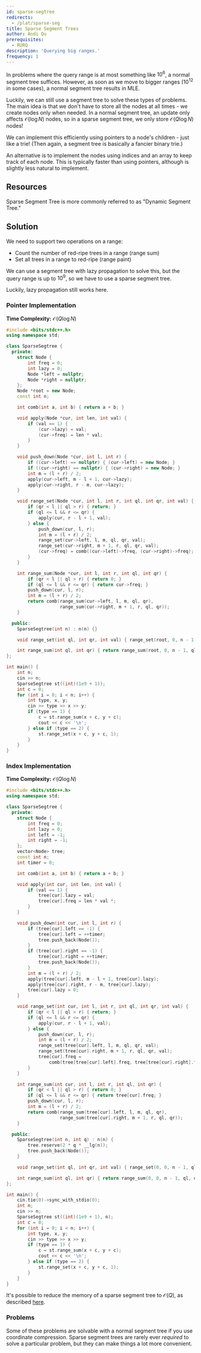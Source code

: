 ```yaml
---
id: sparse-segtree
redirects:
  - /plat/sparse-seg
title: Sparse Segment Trees
author: Andi Qu
prerequisites:
  - RURQ
description: 'Querying big ranges.'
frequency: 1
---
```




In problems where the query range is at most something like $10^6$, a normal
segment tree suffices. However, as soon as we move to bigger ranges ($10^{12}$
in some cases), a normal segment tree results in MLE.

Luckily, we can still use a segment tree to solve these types of problems.
The main idea is that we don't have to store all the nodes at all times - we
create nodes only when needed. In a normal segment tree, an update only affects
$\mathcal{O}(\log N)$ nodes, so in a sparse segment tree, we only store
$\mathcal{O}(Q \log N)$ nodes!

We can implement this efficiently using pointers to a node's children - just
like a trie! (Then again, a segment tree is basically a fancier binary trie.)

An alternative is to implement the nodes using indices and an array to keep track
of each node. This is typically faster than using pointers, although is slightly
less natural to implement.

## Resources

<IncompleteSection />

<Resources>
	<Resource
		source="Benq"
		url="https://github.com/bqi343/USACO/blob/master/Implementations/content/data-structures/1D%20Range%20Queries%20(9.2)/SparseSeg%20(9.2).h"
		title="Implementation"
	/>
	<Resource
	    source="cp-algo"
	    url="https://cp-algorithms.com/data_structures/segment_tree.html#dynamic-segment-tree"
		title="Dynamic segment tree"
	/>
</Resources>

<Info title="Pro Tip">

Sparse Segment Tree is more commonly referred to as "Dynamic Segment Tree."

</Info>

## Solution

We need to support two operations on a range:

- Count the number of red-ripe trees in a range (range sum)
- Set all trees in a range to red-ripe (range paint)

We can use a segment tree with lazy propagation to solve this, but the query
range is up to $10^9$, so we have to use a sparse segment tree.

Luckily, lazy propagation still works here.

### Pointer Implementation

**Time Complexity:** $\mathcal{O}(Q\log{N})$

<LanguageSection>
<CPPSection>

```cpp
#include <bits/stdc++.h>
using namespace std;

class SparseSegtree {
  private:
	struct Node {
		int freq = 0;
		int lazy = 0;
		Node *left = nullptr;
		Node *right = nullptr;
	};
	Node *root = new Node;
	const int n;

	int comb(int a, int b) { return a + b; }

	void apply(Node *cur, int len, int val) {
		if (val == 1) {
			(cur->lazy) = val;
			(cur->freq) = len * val;
		}
	}

	void push_down(Node *cur, int l, int r) {
		if ((cur->left) == nullptr) { (cur->left) = new Node; }
		if ((cur->right) == nullptr) { (cur->right) = new Node; }
		int m = (l + r) / 2;
		apply(cur->left, m - l + 1, cur->lazy);
		apply(cur->right, r - m, cur->lazy);
	}

	void range_set(Node *cur, int l, int r, int ql, int qr, int val) {
		if (qr < l || ql > r) { return; }
		if (ql <= l && r <= qr) {
			apply(cur, r - l + 1, val);
		} else {
			push_down(cur, l, r);
			int m = (l + r) / 2;
			range_set(cur->left, l, m, ql, qr, val);
			range_set(cur->right, m + 1, r, ql, qr, val);
			(cur->freq) = comb((cur->left)->freq, (cur->right)->freq);
		}
	}

	int range_sum(Node *cur, int l, int r, int ql, int qr) {
		if (qr < l || ql > r) { return 0; }
		if (ql <= l && r <= qr) { return cur->freq; }
		push_down(cur, l, r);
		int m = (l + r) / 2;
		return comb(range_sum(cur->left, l, m, ql, qr),
		            range_sum(cur->right, m + 1, r, ql, qr));
	}

  public:
	SparseSegtree(int n) : n(n) {}

	void range_set(int ql, int qr, int val) { range_set(root, 0, n - 1, ql, qr, val); }

	int range_sum(int ql, int qr) { return range_sum(root, 0, n - 1, ql, qr); }
};

int main() {
	int n;
	cin >> n;
	SparseSegtree st((int)(1e9 + 1));
	int c = 0;
	for (int i = 0; i < n; i++) {
		int type, x, y;
		cin >> type >> x >> y;
		if (type == 1) {
			c = st.range_sum(x + c, y + c);
			cout << c << '\n';
		} else if (type == 2) {
			st.range_set(x + c, y + c, 1);
		}
	}
}
```

</CPPSection>
</LanguageSection>

### Index Implementation

**Time Complexity:** $\mathcal{O}(Q\log{N})$

```cpp
#include <bits/stdc++.h>
using namespace std;

class SparseSegtree {
  private:
	struct Node {
		int freq = 0;
		int lazy = 0;
		int left = -1;
		int right = -1;
	};
	vector<Node> tree;
	const int n;
	int timer = 0;

	int comb(int a, int b) { return a + b; }

	void apply(int cur, int len, int val) {
		if (val == 1) {
			tree[cur].lazy = val;
			tree[cur].freq = len * val *;
		}
	}

	void push_down(int cur, int l, int r) {
		if (tree[cur].left == -1) {
			tree[cur].left = ++timer;
			tree.push_back(Node());
		}
		if (tree[cur].right == -1) {
			tree[cur].right = ++timer;
			tree.push_back(Node());
		}
		int m = (l + r) / 2;
		apply(tree[cur].left, m - l + 1, tree[cur].lazy);
		apply(tree[cur].right, r - m, tree[cur].lazy);
		tree[cur].lazy = 0;
	}

	void range_set(int cur, int l, int r, int ql, int qr, int val) {
		if (qr < l || ql > r) { return; }
		if (ql <= l && r <= qr) {
			apply(cur, r - l + 1, val);
		} else {
			push_down(cur, l, r);
			int m = (l + r) / 2;
			range_set(tree[cur].left, l, m, ql, qr, val);
			range_set(tree[cur].right, m + 1, r, ql, qr, val);
			tree[cur].freq =
			    comb(tree[tree[cur].left].freq, tree[tree[cur].right].freq);
		}
	}

	int range_sum(int cur, int l, int r, int ql, int qr) {
		if (qr < l || ql > r) { return 0; }
		if (ql <= l && r <= qr) { return tree[cur].freq; }
		push_down(cur, l, r);
		int m = (l + r) / 2;
		return comb(range_sum(tree[cur].left, l, m, ql, qr),
		            range_sum(tree[cur].right, m + 1, r, ql, qr));
	}

  public:
	SparseSegtree(int n, int q) : n(n) {
		tree.reserve(2 * q * __lg(n));
		tree.push_back(Node());
	}

	void range_set(int ql, int qr, int val) { range_set(0, 0, n - 1, ql, qr, val); }

	int range_sum(int ql, int qr) { return range_sum(0, 0, n - 1, ql, qr); }
};

int main() {
	cin.tie(0)->sync_with_stdio(0);
	int n;
	cin >> n;
	SparseSegtree st((int)(1e9 + 1), n);
	int c = 0;
	for (int i = 0; i < n; i++) {
		int type, x, y;
		cin >> type >> x >> y;
		if (type == 1) {
			c = st.range_sum(x + c, y + c);
			cout << c << '\n';
		} else if (type == 2) {
			st.range_set(x + c, y + c, 1);
		}
	}
}
```

<Optional>

It's possible to reduce the memory of a sparse segment tree to $\mathcal{O}(Q)$,
as described [here](https://codeforces.com/blog/entry/83969).

</Optional>

### Problems

Some of these problems are solvable with a normal segment tree if you use
coordinate compression. Sparse segment trees are rarely ever _required_ to solve
a particular problem, but they can make things a lot more convenient.

<Problems problems="sparseGeneral" />
